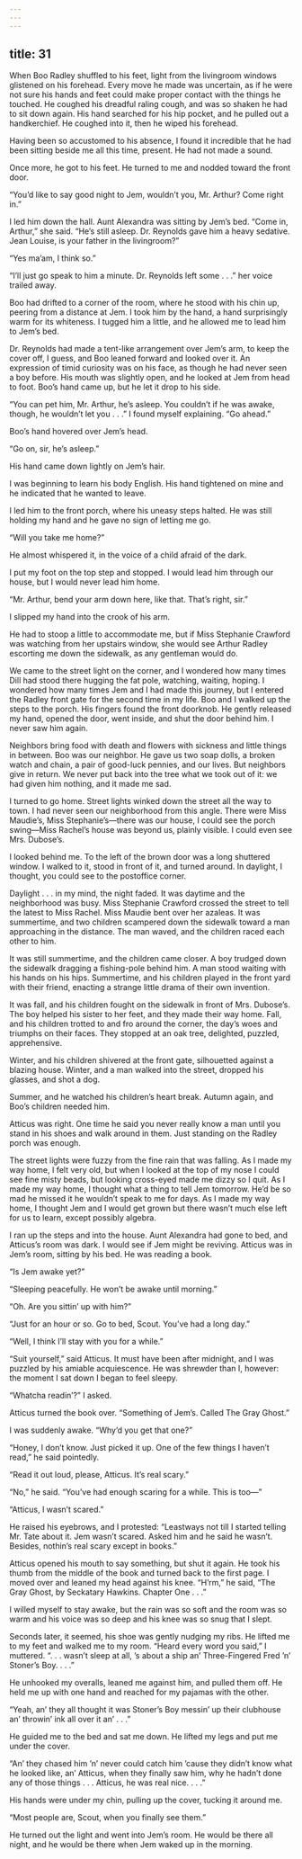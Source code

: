 ```yaml
---
---
---
```

title: 31
---





When Boo Radley shuffled to his feet, light from the livingroom windows glistened on his forehead. Every move he made was uncertain, as if he were not sure his hands and feet could make proper contact with the things he touched. He coughed his dreadful raling cough, and was so shaken he had to sit down again. His hand searched for his hip pocket, and he pulled out a handkerchief. He coughed into it, then he wiped his forehead.

Having been so accustomed to his absence, I found it incredible that he had been sitting beside me all this time, present. He had not made a sound.

Once more, he got to his feet. He turned to me and nodded toward the front door.

“You’d like to say good night to Jem, wouldn’t you, Mr. Arthur? Come right in.”

I led him down the hall. Aunt Alexandra was sitting by Jem’s bed. “Come in, Arthur,” she said. “He’s still asleep. Dr. Reynolds gave him a heavy sedative. Jean Louise, is your father in the livingroom?”

“Yes ma’am, I think so.”

“I’ll just go speak to him a minute. Dr. Reynolds left some . . .” her voice trailed away.

Boo had drifted to a corner of the room, where he stood with his chin up, peering from a distance at Jem. I took him by the hand, a hand surprisingly warm for its whiteness. I tugged him a little, and he allowed me to lead him to Jem’s bed.

Dr. Reynolds had made a tent-like arrangement over Jem’s arm, to keep the cover off, I guess, and Boo leaned forward and looked over it. An expression of timid curiosity was on his face, as though he had never seen a boy before. His mouth was slightly open, and he looked at Jem from head to foot. Boo’s hand came up, but he let it drop to his side.

“You can pet him, Mr. Arthur, he’s asleep. You couldn’t if he was awake, though, he wouldn’t let you . . .” I found myself explaining. “Go ahead.”

Boo’s hand hovered over Jem’s head.

“Go on, sir, he’s asleep.”

His hand came down lightly on Jem’s hair.

I was beginning to learn his body English. His hand tightened on mine and he indicated that he wanted to leave.

I led him to the front porch, where his uneasy steps halted. He was still holding my hand and he gave no sign of letting me go.

“Will you take me home?”

He almost whispered it, in the voice of a child afraid of the dark.

I put my foot on the top step and stopped. I would lead him through our house, but I would never lead him home.

“Mr. Arthur, bend your arm down here, like that. That’s right, sir.”

I slipped my hand into the crook of his arm.

He had to stoop a little to accommodate me, but if Miss Stephanie Crawford was watching from her upstairs window, she would see Arthur Radley escorting me down the sidewalk, as any gentleman would do.

We came to the street light on the corner, and I wondered how many times Dill had stood there hugging the fat pole, watching, waiting, hoping. I wondered how many times Jem and I had made this journey, but I entered the Radley front gate for the second time in my life. Boo and I walked up the steps to the porch. His fingers found the front doorknob. He gently released my hand, opened the door, went inside, and shut the door behind him. I never saw him again.

Neighbors bring food with death and flowers with sickness and little things in between. Boo was our neighbor. He gave us two soap dolls, a broken watch and chain, a pair of good-luck pennies, and our lives. But neighbors give in return. We never put back into the tree what we took out of it: we had given him nothing, and it made me sad.

I turned to go home. Street lights winked down the street all the way to town. I had never seen our neighborhood from this angle. There were Miss Maudie’s, Miss Stephanie’s—there was our house, I could see the porch swing—Miss Rachel’s house was beyond us, plainly visible. I could even see Mrs. Dubose’s.

I looked behind me. To the left of the brown door was a long shuttered window. I walked to it, stood in front of it, and turned around. In daylight, I thought, you could see to the postoffice corner.

Daylight . . . in my mind, the night faded. It was daytime and the neighborhood was busy. Miss Stephanie Crawford crossed the street to tell the latest to Miss Rachel. Miss Maudie bent over her azaleas. It was summertime, and two children scampered down the sidewalk toward a man approaching in the distance. The man waved, and the children raced each other to him.

It was still summertime, and the children came closer. A boy trudged down the sidewalk dragging a fishing-pole behind him. A man stood waiting with his hands on his hips. Summertime, and his children played in the front yard with their friend, enacting a strange little drama of their own invention.

It was fall, and his children fought on the sidewalk in front of Mrs. Dubose’s. The boy helped his sister to her feet, and they made their way home. Fall, and his children trotted to and fro around the corner, the day’s woes and triumphs on their faces. They stopped at an oak tree, delighted, puzzled, apprehensive.

Winter, and his children shivered at the front gate, silhouetted against a blazing house. Winter, and a man walked into the street, dropped his glasses, and shot a dog.

Summer, and he watched his children’s heart break. Autumn again, and Boo’s children needed him.

Atticus was right. One time he said you never really know a man until you stand in his shoes and walk around in them. Just standing on the Radley porch was enough.

The street lights were fuzzy from the fine rain that was falling. As I made my way home, I felt very old, but when I looked at the top of my nose I could see fine misty beads, but looking cross-eyed made me dizzy so I quit. As I made my way home, I thought what a thing to tell Jem tomorrow. He’d be so mad he missed it he wouldn’t speak to me for days. As I made my way home, I thought Jem and I would get grown but there wasn’t much else left for us to learn, except possibly algebra.

I ran up the steps and into the house. Aunt Alexandra had gone to bed, and Atticus’s room was dark. I would see if Jem might be reviving. Atticus was in Jem’s room, sitting by his bed. He was reading a book.

“Is Jem awake yet?”

“Sleeping peacefully. He won’t be awake until morning.”

“Oh. Are you sittin’ up with him?”

“Just for an hour or so. Go to bed, Scout. You’ve had a long day.”

“Well, I think I’ll stay with you for a while.”

“Suit yourself,” said Atticus. It must have been after midnight, and I was puzzled by his amiable acquiescence. He was shrewder than I, however: the moment I sat down I began to feel sleepy.

“Whatcha readin’?” I asked.

Atticus turned the book over. “Something of Jem’s. Called The Gray Ghost.”

I was suddenly awake. “Why’d you get that one?”

“Honey, I don’t know. Just picked it up. One of the few things I haven’t read,” he said pointedly.

“Read it out loud, please, Atticus. It’s real scary.”

“No,” he said. “You’ve had enough scaring for a while. This is too—”

“Atticus, I wasn’t scared.”

He raised his eyebrows, and I protested: “Leastways not till I started telling Mr. Tate about it. Jem wasn’t scared. Asked him and he said he wasn’t. Besides, nothin’s real scary except in books.”

Atticus opened his mouth to say something, but shut it again. He took his thumb from the middle of the book and turned back to the first page. I moved over and leaned my head against his knee. “H’rm,” he said, “The Gray Ghost, by Seckatary Hawkins. Chapter One . . .”

I willed myself to stay awake, but the rain was so soft and the room was so warm and his voice was so deep and his knee was so snug that I slept.

Seconds later, it seemed, his shoe was gently nudging my ribs. He lifted me to my feet and walked me to my room. “Heard every word you said,” I muttered. “. . . wasn’t sleep at all, ’s about a ship an’ Three-Fingered Fred ’n’ Stoner’s Boy. . . .”

He unhooked my overalls, leaned me against him, and pulled them off. He held me up with one hand and reached for my pajamas with the other.

“Yeah, an’ they all thought it was Stoner’s Boy messin’ up their clubhouse an’ throwin’ ink all over it an’ . . .”

He guided me to the bed and sat me down. He lifted my legs and put me under the cover.

“An’ they chased him ’n’ never could catch him ’cause they didn’t know what he looked like, an’ Atticus, when they finally saw him, why he hadn’t done any of those things . . . Atticus, he was real nice. . . .”

His hands were under my chin, pulling up the cover, tucking it around me.

“Most people are, Scout, when you finally see them.”

He turned out the light and went into Jem’s room. He would be there all night, and he would be there when Jem waked up in the morning.